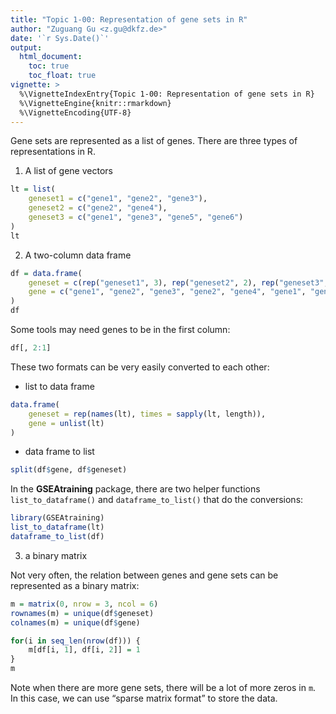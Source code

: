 ```yaml
---
title: "Topic 1-00: Representation of gene sets in R"
author: "Zuguang Gu <z.gu@dkfz.de>"
date: '`r Sys.Date()`'
output:
  html_document:
    toc: true
    toc_float: true
vignette: >
  %\VignetteIndexEntry{Topic 1-00: Representation of gene sets in R}
  %\VignetteEngine{knitr::rmarkdown}
  %\VignetteEncoding{UTF-8}
---
```



Gene sets are represented as a list of genes. There are three types of representations in R.


1. A list of gene vectors

```r
lt = list(
    geneset1 = c("gene1", "gene2", "gene3"),
    geneset2 = c("gene2", "gene4"),
    geneset3 = c("gene1", "gene3", "gene5", "gene6")
)
lt
```

2. A two-column data frame

```r
df = data.frame(
    geneset = c(rep("geneset1", 3), rep("geneset2", 2), rep("geneset3", 4)),
    gene = c("gene1", "gene2", "gene3", "gene2", "gene4", "gene1", "gene3", "gene5", "gene6")
)
df
```

Some tools may need genes to be in the first column:

```r
df[, 2:1]
```


These two formats can be very easily converted to each other:

- list to data frame

```r
data.frame(
    geneset = rep(names(lt), times = sapply(lt, length)),
    gene = unlist(lt)
)
```

- data frame to list

```r
split(df$gene, df$geneset)
```

In the **GSEAtraining** package, there are two helper functions `list_to_dataframe()` and
`dataframe_to_list()` that do the conversions:

```r
library(GSEAtraining)
list_to_dataframe(lt)
dataframe_to_list(df)
```

3. a binary matrix

Not very often, the relation between genes and gene sets can be represented as a binary matrix:

```r
m = matrix(0, nrow = 3, ncol = 6)
rownames(m) = unique(df$geneset)
colnames(m) = unique(df$gene)

for(i in seq_len(nrow(df))) {
    m[df[i, 1], df[i, 2]] = 1
}
m
```

Note when there are more gene sets, there will be a lot of more zeros in `m`. In this case,
we can use "sparse matrix format" to store the data.
